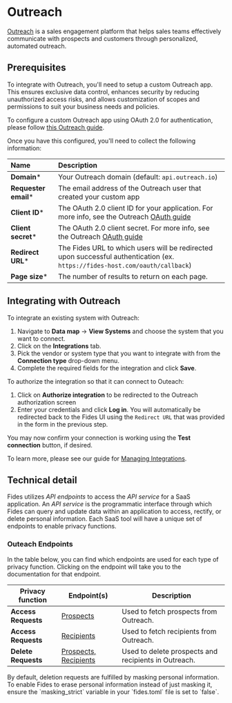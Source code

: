 
# Outreach
[Outreach](https://www.outreach.io/) is a sales engagement platform that helps sales teams effectively communicate with prospects and customers through personalized, automated outreach.

## Prerequisites

<Callout emoji="" type="info"> To integrate with Outreach, you'll need to setup a custom Outreach app. This ensures exclusive data control, enhances security by reducing unauthorized access risks, and allows customization of scopes and permissions to suit your business needs and policies.</Callout>

To configure a custom Outreach app using OAuth 2.0 for authentication, please follow [this Outreach guide](https://developers.outreach.io/client-extensions/your-first-outreach-extension/). 

Once you have this configured, you'll need to collect the following information:


| Name                       | Description                                                                                                                             |
| :------------------------- | :-------------------------------------------------------------------------------------------------------------------------------------- |
| **Domain***                 | Your Outreach domain (default: `api.outreach.io`) |
| **Requester email***        | The email address of the Outreach user that created your custom app  |
| **Client ID***         | The OAuth 2.0 client ID for your application. For more info, see the Outreach [OAuth guide](https://developers.outreach.io/api/oauth/)  |
| **Client secret***     | The OAuth 2.0 client secret. For more info, see the Outreach [OAuth guide](https://developers.outreach.io/api/oauth/)|
| **Redirect URL***           | The Fides URL to which users will be redirected upon successful authentication (ex. `https://fides-host.com/oauth/callback`) | 
| **Page size***            | The number of results to return on each page. |

## Integrating with Outreach
To integrate an existing system with Outreach: 

1. Navigate to **Data map** → **View Systems** and choose the system that you want to connect.
2. Click on the **Integrations** tab.
3. Pick the vendor or system type that you want to integrate with from the **Connection type** drop-down menu.
4. Complete the required fields for the integration and click **Save**.

To authorize the integration so that it can connect to Outeach:
1. Click on **Authorize integration** to be redirected to the Outreach authorization screen
2. Enter your credentials and click **Log in**. You will automatically be redirected back to the Fides UI using the `Redirect URL` that was provided in the form in the previous step.

You may now confirm your connection is working using the **Test connection** button, if desired.

To learn more, please see our guide for [Managing Integrations](/user-guides/integrations/manage-integrations).

## Technical detail 

Fides utilizes _API endpoints_ to access the _API service_ for a SaaS application. An _API service_ is the programmatic interface through which Fides can query and update data within an application to access, rectify, or delete personal information. Each SaaS tool will have a unique set of endpoints to enable privacy functions. 

### Outeach Endpoints
In the table below, you can find which endpoints are used for each type of privacy function. Clicking on the endpoint will take you to the documentation for that endpoint.

| Privacy function | Endpoint(s) | Description |
|----|----|----|
| **Access Requests** | [Prospects](https://developers.outreach.io/api/reference/tag/Prospect/) | Used to fetch prospects from Outreach. | 
| **Access Requests** | [Recipients](https://developers.outreach.io/api/reference/tag/Recipient/) | Used to fetch recipients from Outreach. |
| **Delete Requests** | [Prospects, Recipients](https://developers.outreach.io/api/reference/tag/Compliance-Request/) | Used to delete prospects and recipients in Outreach. | 


<Callout type="info" emoji="">
By default, deletion requests are fulfilled by masking personal information. To enable Fides to erase personal information instead of just masking it, ensure the `masking_strict` variable in your `fides.toml` file is set to `false`.
</Callout>